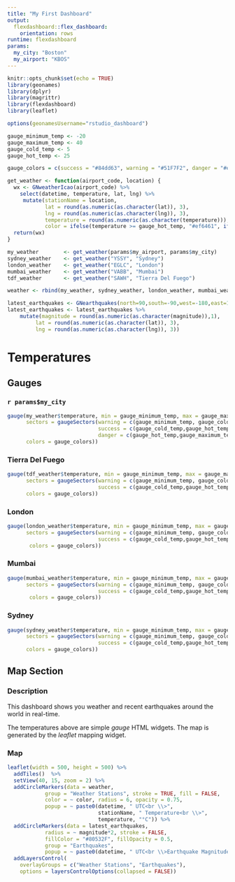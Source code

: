 ```yaml
---
title: "My First Dashboard"
output:
  flexdashboard::flex_dashboard:
    orientation: rows
runtime: flexdashboard
params:
  my_city: "Boston"
  my_airport: "KBOS"
---
```


```r
knitr::opts_chunk$set(echo = TRUE)
library(geonames)
library(dplyr)
library(magrittr)
library(flexdashboard)
library(leaflet)

options(geonamesUsername="rstudio_dashboard")

gauge_minimum_temp <- -20
gauge_maximum_temp <- 40
gauge_cold_temp <- 5
gauge_hot_temp <- 25

gauge_colors = c(success = "#84dd63", warning = "#51F7F2", danger = "#ef6461")

get_weather <- function(airport_code, location) {
  wx <- GNweatherIcao(airport_code) %>% 
    select(datetime, temperature, lat, lng) %>% 
     mutate(stationName = location,
            lat = round(as.numeric(as.character(lat)), 3),
            lng = round(as.numeric(as.character(lng)), 3),
            temperature = round(as.numeric(as.character(temperature))),
            color = ifelse(temperature >= gauge_hot_temp, "#ef6461", ifelse(temperature > gauge_cold_temp, "#84dd63", "#51F7F2")))
  return(wx)
}

my_weather        <- get_weather(params$my_airport, params$my_city)
sydney_weather    <- get_weather("YSSY", "Sydney")
london_weather    <- get_weather("EGLC", "London")
mumbai_weather    <- get_weather("VABB", "Mumbai")
tdf_weather       <- get_weather("SAWH", "Tierra Del Fuego")

weather <- rbind(my_weather, sydney_weather, london_weather, mumbai_weather, tdf_weather)

latest_earthquakes <- GNearthquakes(north=90,south=-90,west=-180,east=180,date=Sys.Date(), maxRows = 50)
latest_earthquakes <- latest_earthquakes %>% 
    mutate(magnitude = round(as.numeric(as.character(magnitude)),1),
         lat = round(as.numeric(as.character(lat)), 3),
         lng = round(as.numeric(as.character(lng)), 3))


```

# Temperatures

## Gauges

### `r params$my_city`

```r
gauge(my_weather$temperature, min = gauge_minimum_temp, max = gauge_maximum_temp, symbol = "°",
      sectors = gaugeSectors(warning = c(gauge_minimum_temp, gauge_cold_temp), 
                             success = c(gauge_cold_temp,gauge_hot_temp), 
                             danger = c(gauge_hot_temp,gauge_maximum_temp),
      colors = gauge_colors))
```

### Tierra Del Fuego

```r

gauge(tdf_weather$temperature, min = gauge_minimum_temp, max = gauge_maximum_temp, symbol = "°",
      sectors = gaugeSectors(warning = c(gauge_minimum_temp, gauge_cold_temp), 
                             success = c(gauge_cold_temp,gauge_hot_temp), danger = c(gauge_hot_temp,gauge_maximum_temp),
      colors = gauge_colors))
```


### London

```r
gauge(london_weather$temperature, min = gauge_minimum_temp, max = gauge_maximum_temp, symbol = "°",
      sectors = gaugeSectors(warning = c(gauge_minimum_temp, gauge_cold_temp), 
                             success = c(gauge_cold_temp,gauge_hot_temp), danger = c(gauge_hot_temp,gauge_maximum_temp),
       colors = gauge_colors))
```

### Mumbai

```r

gauge(mumbai_weather$temperature, min = gauge_minimum_temp, max = gauge_maximum_temp, symbol = "°",
      sectors = gaugeSectors(warning = c(gauge_minimum_temp, gauge_cold_temp), 
                             success = c(gauge_cold_temp,gauge_hot_temp), danger = c(gauge_hot_temp,gauge_maximum_temp),
       colors = gauge_colors))
```

### Sydney

```r
gauge(sydney_weather$temperature, min = gauge_minimum_temp, max = gauge_maximum_temp, symbol = "°",
      sectors = gaugeSectors(warning = c(gauge_minimum_temp, gauge_cold_temp), 
                             success = c(gauge_cold_temp,gauge_hot_temp), danger = c(gauge_hot_temp,gauge_maximum_temp),
      colors = gauge_colors))
```

## Map Section

### Description {data-width=200}
This dashboard shows you weather and recent earthquakes around the world in real-time.

The temperatures above are simple *gauge* HTML widgets. The map is generated by the *leaflet* mapping widget.

### Map
```r

leaflet(width = 500, height = 500) %>% 
  addTiles()  %>% 
  setView(40, 15, zoom = 2) %>% 
  addCircleMarkers(data = weather, 
            group = "Weather Stations", stroke = TRUE, fill = FALSE, 
            color = ~ color, radius = 6, opacity = 0.75,
            popup = ~ paste0(datetime, " UTC<br \\>", 
                             stationName, " Temperature<br \\>", 
                             temperature, "°C")) %>% 
  addCircleMarkers(data = latest_earthquakes,
            radius = ~ magnitude*2, stroke = FALSE, 
            fillColor = "#80532F", fillOpacity = 0.5,
            group = "Earthquakes", 
            popup = ~ paste0(datetime, " UTC<br \\>Earthquake Magnitude ", magnitude)) %>% 
  addLayersControl(
    overlayGroups = c("Weather Stations", "Earthquakes"),
    options = layersControlOptions(collapsed = FALSE))


```


  

